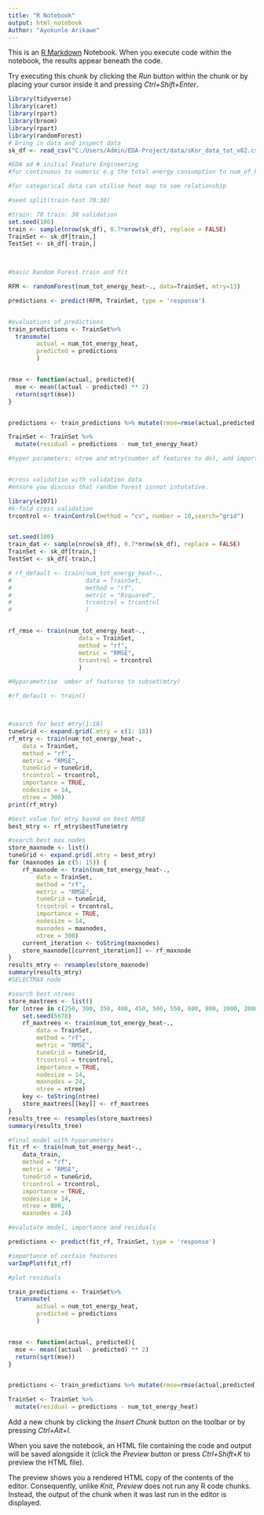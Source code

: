 ```yaml
---
title: "R Notebook"
output: html_notebook
Author: "Ayokunle Arikawe"
---
```


This is an [R Markdown](http://rmarkdown.rstudio.com) Notebook. When you execute code within the notebook, the results appear beneath the code. 

Try executing this chunk by clicking the *Run* button within the chunk or by placing your cursor inside it and pressing *Ctrl+Shift+Enter*. 

```r
library(tidyverse)
library(caret)
library(rpart)
library(broom)
library(rpart)
library(randomForest)
# bring in data and inspect data
sk_df <- read_csv("C:/Users/Admin/EDA-Project/data/sKor_data_tot_v02.csv")

```
```r
#EDA ad # initial Feature Engineering
#for continuous to numeric e.g the total energy consumption to num_of_households do boxplots

#for categorical data can utilise heat map to see relationship


```

```r
#seed split(train-test 70:30)

#train: 70 train: 30 validation
set.seed(100)
train <- sample(nrow(sk_df), 0.7*nrow(sk_df), replace = FALSE)
TrainSet <- sk_df[train,]
TestSet <- sk_df[-train,]


        
#basic Random Forest train and fit

RFM <- randomForest(num_tot_energy_heat~., data=TrainSet, mtry=13)

predictions <- predict(RFM, TrainSet, type = 'response')


#evaluations of predictions
train_predictions <- TrainSet%>%
  transmute(
        actual = num_tot_energy_heat,
        predicted = predictions
        )


rmse <- function(actual, predicted){
  mse <- mean((actual - predicted) ** 2)
  return(sqrt(mse))
}


predictions <- train_predictions %>% mutate(rmse=rmse(actual,predicted), difference = actual-predicted) 

TrainSet <- TrainSet %>% 
  mutate(residual = predictions - num_tot_energy_heat)

#hyper parameters: ntree and mtry(number of features to do), add importance = TRUE



```

```r
#cross validation with validation data
#ensure you discuss that random forest isnnot intutative.

library(e1071)
#k-fold cross validation
trcontrol <- trainControl(method = "cv", number = 10,search="grid")


set.seed(100)
train_dat <- sample(nrow(sk_df), 0.7*nrow(sk_df), replace = FALSE)
TrainSet <- sk_df[train,]
TestSet <- sk_df[-train,]

# rf_default <- train(num_tot_energy_heat~.,
#                     data = TrainSet,
#                     method = "rf",
#                     metric = "Rsquared",
#                     trcontrol = trcontrol
#                     )


rf_rmse <- train(num_tot_energy_heat~.,
                    data = TrainSet,
                    method = "rf",
                    metric = "RMSE",
                    trcontrol = trcontrol
                    )

#Hyparametrise  umber of features to subset(mtry)

#rf_default <- train()




```
```r
#search for best mtry(1:18)
tuneGrid <- expand.grid(.mtry = c(1: 18))
rf_mtry <- train(num_tot_energy_heat~,
    data = TrainSet,
    method = "rf",
    metric = "RMSE",
    tuneGrid = tuneGrid,
    trcontrol = trcontrol,
    importance = TRUE,
    nodesize = 14,
    ntree = 300)
print(rf_mtry)

#best value for mtry based on best RMSE
best_mtry <- rf_mtry$bestTune$mtry
```

```r
#search best max nodes
store_maxnode <- list()
tuneGrid <- expand.grid(.mtry = best_mtry)
for (maxnodes in c(5: 15)) {
    rf_maxnode <- train(num_tot_energy_heat~.,
        data = TrainSet,
        method = "rf",
        metric = "RMSE",
        tuneGrid = tuneGrid,
        trcontrol = trcontrol,
        importance = TRUE,
        nodesize = 14,
        maxnodes = maxnodes,
        ntree = 300)
    current_iteration <- toString(maxnodes)
    store_maxnode[[current_iteration]] <- rf_maxnode
}
results_mtry <- resamples(store_maxnode)
summary(results_mtry)
#SELECTMAX node
```

```r
#search best ntrees
store_maxtrees <- list()
for (ntree in c(250, 300, 350, 400, 450, 500, 550, 600, 800, 1000, 2000)) {
    set.seed(5678)
    rf_maxtrees <- train(num_tot_energy_heat~.,
        data = TrainSet,
        method = "rf",
        metric = "RMSE",
        tuneGrid = tuneGrid,
        trcontrol = trcontrol,
        importance = TRUE,
        nodesize = 14,
        maxnodes = 24,
        ntree = ntree)
    key <- toString(ntree)
    store_maxtrees[[key]] <- rf_maxtrees
}
results_tree <- resamples(store_maxtrees)
summary(results_tree)

```
```r
#final model with hyparameters
fit_rf <- train(num_tot_energy_heat~.,
    data_train,
    method = "rf",
    metric = "RMSE",
    tuneGrid = tuneGrid,
    trcontrol = trcontrol,
    importance = TRUE,
    nodesize = 14,
    ntree = 800,
    maxnodes = 24)

```
```r
#evalutate model, importance and residuals

predictions <- predict(fit_rf, TrainSet, type = 'response')

#importance of certain features
varImpPlot(fit_rf)

#plot residuals

train_predictions <- TrainSet%>%
  transmute(
        actual = num_tot_energy_heat,
        predicted = predictions
        )


rmse <- function(actual, predicted){
  mse <- mean((actual - predicted) ** 2)
  return(sqrt(mse))
}


predictions <- train_predictions %>% mutate(rmse=rmse(actual,predicted), difference = actual-predicted) 

TrainSet <- TrainSet %>% 
  mutate(residual = predictions - num_tot_energy_heat)

```


Add a new chunk by clicking the *Insert Chunk* button on the toolbar or by pressing *Ctrl+Alt+I*.

When you save the notebook, an HTML file containing the code and output will be saved alongside it (click the *Preview* button or press *Ctrl+Shift+K* to preview the HTML file).

The preview shows you a rendered HTML copy of the contents of the editor. Consequently, unlike *Knit*, *Preview* does not run any R code chunks. Instead, the output of the chunk when it was last run in the editor is displayed.
